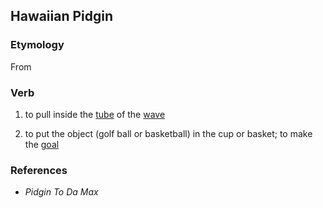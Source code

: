 ==Hawaiian Pidgin==

===Etymology===
From {{etyl|haw|hwc}}

===Verb===
{{infl|hwc|verb}}

# {{surfing|slang|lang=hwc}} to pull inside the [[tube]] of the [[wave]]
# {{sports|slang|lang=hwc}} to put the object (golf ball or basketball) in the cup or basket; to make the [[goal]]

===References===
* ''Pidgin To Da Max''<!--eh?-->